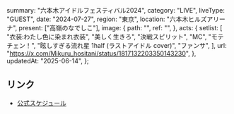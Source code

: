   summary: "六本木アイドルフェスティバル2024",
  category: "LIVE",
  liveType: "GUEST",
  date: "2024-07-27",
  region: "東京",
  location: "六本木ヒルズアリーナ",
  present: ["高嶺のなでしこ"],
  image: {
    path: "",
    ref: "",
  },
  acts: {
    setlist: [
      "衣装:わたし色に染まれ衣装",
      "美しく生きろ",
      "決戦スピリット",
      "MC",
      "モテチェン！",
      "眩しすぎる流れ星 1half (ラストアイドル cover)",
      "ファンサ",
    ],
    url: "https://x.com/Mikuru_hositani/status/1817132203350143230",
  },
  updatedAt: "2025-06-14",
};

## リンク

- [公式スケジュール](https://takanenonadeshiko.jp/?p=2255)
